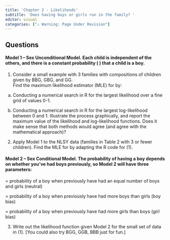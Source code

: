 ```yaml
---
title: 'Chapter 2 - Likelihoods'
subtitle: 'Does having boys or girls run in the family? '
editor: visual
categories: ["⚠️ Warning: Page Under Revision"]
---
```


## Questions

#### Model 1 – Sex Unconditional Model.  Each child is independent of the others, and there is a constant probability ( ) that a child is a boy.

1. Consider a small example with 3 families with compositions of children given by BBG, GBG, and GG.  
Find the maximum likelihood estimator (MLE) for   by:
a)	Conducting a numerical search in R for the largest likelihood over a fine grid of values 0-1.

b)	Conducting a numerical search in R for the largest log-likelihood between 0 and 1.
Illustrate the process graphically, and report the maximum value of the likelihood and log-likelihood functions.  Does it make sense that both methods would agree (and agree with the mathematical approach)?


2. Apply Model 1 to the NLSY data (families in Table 2 with 3 or fewer children).  Find the MLE for   by adapting the R code for (1).


#### Model 2 – Sex Conditional Model.  The probability of having a boy depends on whether you’ve had boys previously, so Model 2 will have three parameters:

 = probability of a boy when previously have had an equal number of boys and girls (neutral)
 
 = probability of a boy when previously have had more boys than girls (boy bias)
 
 = probability of a boy when previously have had more girls than boys (girl bias)

3. Write out the likelihood function given Model 2 for the small set of data in (1).  [You could also try BGG, GGB, BBB just for fun.]
